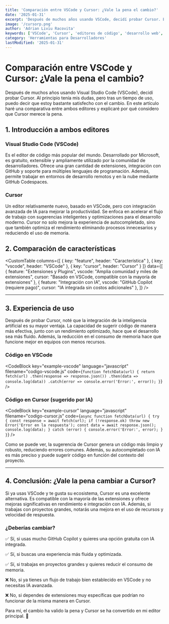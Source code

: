 ```yaml
---
title: 'Comparación entre VSCode y Cursor: ¿Vale la pena el cambio?'
date: '2025-01-31'
excerpt: 'Después de muchos años usando VSCode, decidí probar Cursor. En este artículo comparo ambas herramientas y explico por qué ahora prefiero Cursor.'
image: '/cursorp.png'
author: 'Adrian Liviu Racovita'
keywords: ['VSCode', 'Cursor', 'editores de código', 'desarrollo web', 'productividad para programadores']
category: 'Herramientas para Desarrolladores'
lastModified: '2025-01-31'
---
```


# Comparación entre VSCode y Cursor: ¿Vale la pena el cambio?

Después de muchos años usando Visual Studio Code (VSCode), decidí probar Cursor. Al principio tenía mis dudas, pero tras un tiempo de uso, puedo decir que estoy bastante satisfecho con el cambio. En este artículo haré una comparativa entre ambos editores y explicaré por qué considero que Cursor merece la pena.

## 1. Introducción a ambos editores

### Visual Studio Code (VSCode)
Es el editor de código más popular del mundo. Desarrollado por Microsoft, es gratuito, extensible y ampliamente utilizado por la comunidad de desarrolladores. Ofrece una gran cantidad de extensiones, integración con GitHub y soporte para múltiples lenguajes de programación. Además, permite trabajar en entornos de desarrollo remotos y en la nube mediante GitHub Codespaces.

### Cursor
Un editor relativamente nuevo, basado en VSCode, pero con integración avanzada de IA para mejorar la productividad. Se enfoca en acelerar el flujo de trabajo con sugerencias inteligentes y optimizaciones para el desarrollo moderno. Cursor no solo mejora la experiencia de autocompletado, sino que también optimiza el rendimiento eliminando procesos innecesarios y reduciendo el uso de memoria.

## 2. Comparación de características

<CustomTable
  columns={[
    { key: "feature", header: "Característica" },
    { key: "vscode", header: "VSCode" },
    { key: "cursor", header: "Cursor" }
  ]}
  data={[
    { feature: "Extensiones y Plugins", vscode: "Amplia comunidad y miles de extensiones", cursor: "Basado en VSCode, compatible con la mayoría de extensiones" },
    { feature: "Integración con IA", vscode: "GitHub Copilot (requiere pago)", cursor: "IA integrada sin costos adicionales" },
  ]}
/>

---

## **3. Experiencia de uso**

Después de probar Cursor, noté que la integración de la inteligencia artificial es su mayor ventaja. La capacidad de sugerir código de manera más efectiva, junto con un rendimiento optimizado, hace que el desarrollo sea más fluido. Además, la reducción en el consumo de memoria hace que funcione mejor en equipos con menos recursos.

### **Código en VSCode**

<CodeBlock
  key="example-vscode"
  language="javascript"
  filename="codigo-vscode.js"
  code={`function fetchData(url) {
  return fetch(url)
    .then(response => response.json())
    .then(data => console.log(data))
    .catch(error => console.error('Error:', error));
}`}
/>

### **Código en Cursor (sugerido por IA)**

<CodeBlock
  key="example-cursor"
  language="javascript"
  filename="codigo-cursor.js"
  code={`async function fetchData(url) {
  try {
    const response = await fetch(url);
    if (!response.ok) throw new Error('Error en la respuesta');
    const data = await response.json();
    console.log(data);
  } catch (error) {
    console.error('Error:', error);
  }
}`}
/>

Como se puede ver, la sugerencia de Cursor genera un código más limpio y robusto, reduciendo errores comunes. Además, su autocompletado con IA es más preciso y puede sugerir código en función del contexto del proyecto.

---

## **4. Conclusión: ¿Vale la pena cambiar a Cursor?**

Si ya usas VSCode y te gusta su ecosistema, Cursor es una excelente alternativa. Es compatible con la mayoría de las extensiones y ofrece mejoras significativas en rendimiento e integración con IA. Además, si trabajas con proyectos grandes, notarás una mejora en el uso de recursos y velocidad de respuesta.

### **¿Deberías cambiar?**

✅ Sí, si usas mucho GitHub Copilot y quieres una opción gratuita con IA integrada.

✅ Sí, si buscas una experiencia más fluida y optimizada.

✅ Sí, si trabajas en proyectos grandes y quieres reducir el consumo de memoria.

❌ No, si ya tienes un flujo de trabajo bien establecido en VSCode y no necesitas IA avanzada.

❌ No, si dependes de extensiones muy específicas que podrían no funcionar de la misma manera en Cursor.

Para mí, el cambio ha valido la pena y Cursor se ha convertido en mi editor principal. 🚀